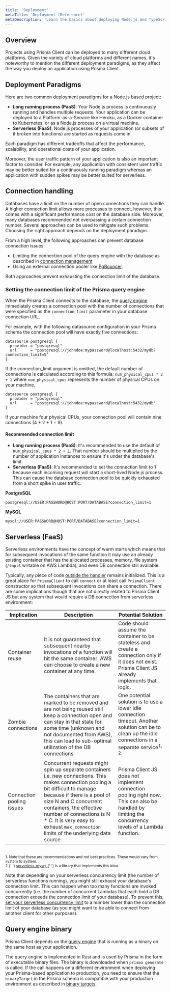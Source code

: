 ```yaml
---
title: 'Deployment'
metaTitle: 'Deployment (Reference)'
metaDescription: 'Learn the basics about deploying Node.js and TypeScript applications that are using Prisma Client.'
---
```


## Overview

Projects using Prisma Client can be deployed to many different cloud platforms. Given the variety of cloud platforms and different names, it's noteworthy to mention the different deployment paradigms, as they affect the way you deploy an application using Prisma Client.

## Deployment Paradigms

Here are two common deployment paradigms for a Node.js based project:

- **Long running process (PaaS)**: Your Node.js process is continuously running and handles multiple requests. Your application can be deployed to a Platform-as-a-Service like Heroku, as a Docker container to Kubernetes, or as a Node.js process on a virtual machine.
- **Serverless (FaaS)**: Node.js processes of your application (or subsets of it broken into functions) are started as requests come in.

Each paradigm has different tradeoffs that affect the performance, scalability, and operational costs of your application.

Moreover, the user traffic pattern of your application is also an important factor to consider. For example, any application with consistent user traffic may be better suited for a continuously running paradigm whereas an application with sudden spikes may be better suited for serverless.

## Connection handling

Databases have a limit on the number of open connections they can handle.
A higher connection limit allows more processes to connect, however, this comes with a significant performance cost on the database side. Moreover, many databases recommended not overpassing a certain connection number.
Several approaches can be used to mitigate such problems.
Choosing the right approach depends on the deployment paradigm.

From a high level, the following approaches can prevent database connection issues:

- Limiting the connection pool of the query engine with the database as described in [connection management](connection-management#connection-pool)
- Using an external connection pooler like [PgBouncer](https://www.pgbouncer.org/).

Both approaches prevent exhausting the connection limit of the database.

### Setting the connection limit of the Prisma query engine

When the Prisma Client connects to the database, the [query engine](query-engine) immediately creates a connection pool with the number of connections that were specified as the `connection_limit` parameter in your database connection URL.

For example, with the following datasource configuration in your Prisma schema the connection pool will have exactly five connections:

```prisma
datasource postgresql {
  provider = "postgresql"
  url      = "postgresql://johndoe:mypassword@localhost:5432/mydb?connection_limit=5"
}
```

If the connection_limit argument is omitted, the default number of connections is calculated according to this formula: `num_physical_cpus * 2 + 1` where `num_physical_cpus` represents the number of physical CPUs on your machine.

```prisma
datasource postgresql {
  provider = "postgresql"
  url      = "postgresql://johndoe:mypassword@localhost:5432/mydb"
}
```

If your machine four physical CPUs, your connection pool will contain nine connections (4 \* 2 + 1 = 9).

#### Recommended connection limit

- **Long running process (PaaS)**: It's recommended to use the default of `num_physical_cpus * 2 + 1`. That number should be multiplied by the number of application instances to ensure it's under the database's limit.
- **Serverless (FaaS)**: It's recommended to set the connection limit to 1 because each incoming request will start a short-lived Node.js process. This can cause the database connection pool to be quickly exhausted from a short spike in user traffic.

**PostgreSQL**

```
postgresql://USER:PASSWORD@HOST:PORT/DATABASE?connection_limit=1
```

**MySQL**

```
mysql://USER:PASSWORD@HOST:PORT/DATABASE?connection_limit=1
```

## Serverless (FaaS)

Serverless environments have the concept of warm starts which means that for subsequent invocations of the same function it may use an already existing container that has the allocated processes, memory, file system (`/tmp` is writable on AWS Lambda), and even DB connection still available.

Typically, any piece of code [outside the handler](https://docs.aws.amazon.com/lambda/latest/dg/programming-model-v2.html) remains initialized. This is a great place for
`PrismaClient` to call `connect` or at least call `PrismaClient` constructor so that subsequent invocations can share a connection. There are some implications though that are not directly related to Prisma Client JS but any system that would require a DB connection from serverless environment:

| Implication               | Description                                                                                                                                                                                                                                                                                                                           | Potential Solution                                                                                                                                               |
| ------------------------- | ------------------------------------------------------------------------------------------------------------------------------------------------------------------------------------------------------------------------------------------------------------------------------------------------------------------------------------- | ---------------------------------------------------------------------------------------------------------------------------------------------------------------- |
| Container reuse           | It is not guaranteed that subsequent nearby invocations of a function will hit the same container. AWS can choose to create a new container at any time.                                                                                                                                                                              | Code should assume the container to be stateless and create a connection only if it does not exist. Prisma Client JS already implements that logic.              |
| Zombie connections        | The containers that are marked to be removed and are not being reused still keep a connection open and can stay in that state for some time (unknown and not documented from AWS), this can lead to sub-optimal utilization of the DB connections                                                                                     | One potential solution is to use a lower idle connection timeout. Another solution can be to clean up the idle connections in a separate service<sup>1, 2</sup>. |
| Connection pooling issues | Concurrent requests might spin up separate containers i.e. new connections. This makes connection pooling a bit difficult to manage because if there is a pool of size N and C concurrent containers, the effective number of connections is N \* C. It is very easy to exhaust `max_connection` limits of the underlying data source | Prisma Client JS does not implement connection pooling right now. This can also be handled by limiting the concurrency levels of a Lambda function.              |

<br />
<sup>
  1. Note that these are recommendations and not best practices. These would vary from system to
  system.
</sup>
<br />
<sup>
  2.{' '}
  <a href="https://github.com/jeremydaly/serverless-mysql">
    <inlineCode>serverless-mysql</inlineCode>
  </a>{' '}
  is a library that implements this idea.
</sup>

Note that depending on your serverless concurrency limit (the number of serverless functions running), you might still exhaust your database's connection limit. This can happen when too many functions are invoked concurrently (i.e. the number of concurrent Lambdas that each hold a DB connection exceeds the connection limit of your database). To prevent this, [set your serverless concurrency limit](https://docs.aws.amazon.com/lambda/latest/dg/configuration-concurrency.html) to a number lower than the connection limit of your database (as you might want to be able to connect from another client for other purposes).

<!--
Removed as
| Instance size | Connection limit |
| :------------ | :--------------- |
| t2.micro      | 77               |
| t2.small      | 188              |
| t2.medium     | 403              |
| t2.large      | 846              |
| t2.xlarge     | 1733             |
| t2.2xlarge    | 3508             |
| m5.large      | 813              |
| m5.xlarge     | 1681             |
| m5.2xlarge    | 3419             |
| m5.4xlarge    | 4990             |

This means that if you're e.g. using a `m5.large` PostgreSQL instance, you need to set your Lambda concurrency limit to `813`. -->

## Query engine binary

Prisma Client depends on the [query engine](query-engine) that is running as a binary on the same host as your application.

The query engine is implemented in Rust and is used by Prisma in the form of executable binary files. The binary is downloaded when `prisma generate` is called. If the call happens on a different environment when deploying your Prisma-based application to production, you need to ensure that the `binaryTarget` in the Prisma schema is compatible with your production environment as described in [binary targets](/cconcepts/tools-and-interfaces/prisma-schema/generators#binary-targets).

<!-- A configuration with binaryTargets = ["native", "linux-glibc-libssl1.0.2"] is only needed when the development machine is also the machine responsible to build for production but the platform in production is different, like AWS lambda, now, etc. -->

<!-- | Cloud Platform | Binary target        |
| :------------- | :------------------- |
| AWS Lambda     | `rhel-openssl-1.0.x` |
| Netlify        | `rhel-openssl-1.0.x` |
| Zeit Now       | `rhel-openssl-1.0.x` | -->
